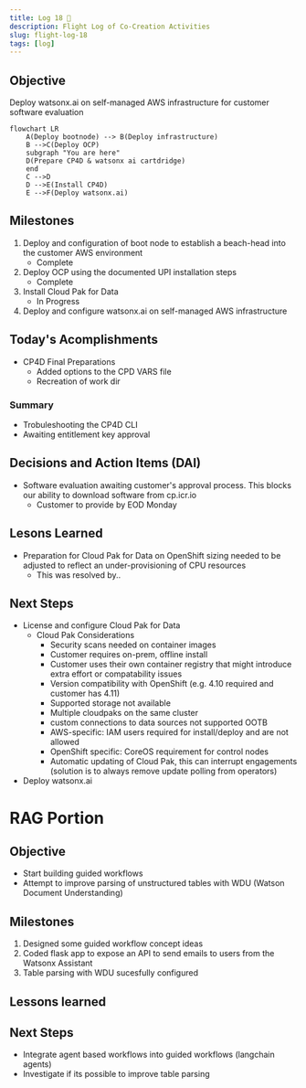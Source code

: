 ```yaml
---
title: Log 18 🛫
description: Flight Log of Co-Creation Activities
slug: flight-log-18
tags: [log]
---
```


## Objective
Deploy watsonx.ai on self-managed AWS infrastructure for customer software evaluation

```mermaid
flowchart LR
    A(Deploy bootnode) --> B(Deploy infrastructure)
    B -->C(Deploy OCP)
    subgraph "You are here"
    D(Prepare CP4D & watsonx ai cartdridge)
    end
    C -->D
    D -->E(Install CP4D)
    E -->F(Deploy watsonx.ai)
```


## Milestones
1. Deploy and configuration of boot node to establish a beach-head into the customer AWS environment
    - Complete
2. Deploy OCP using the documented UPI installation steps
    - Complete
3. Install Cloud Pak for Data
    - In Progress
4. Deploy and configure watsonx.ai on self-managed AWS infrastructure

## Today's Acomplishments
- CP4D Final Preparations
    - Added options to the CPD VARS file  
    - Recreation of work dir

### Summary
- Trobuleshooting the CP4D CLI
- Awaiting entitlement key approval

## Decisions and Action Items (DAI)
- Software evaluation awaiting customer's approval process. This blocks our ability to download software from cp.icr.io
    - Customer to provide by EOD Monday

## Lesons Learned
- Preparation for Cloud Pak for Data on OpenShift sizing needed to be adjusted to reflect an under-provisioning of CPU resources
    - This was resolved by..

## Next Steps
- License and configure Cloud Pak for Data
    - Cloud Pak Considerations
        - Security scans needed on container images 
        - Customer requires on-prem, offline install
        - Customer uses their own container registry that might introduce extra effort or compatability issues 
        - Version compatibility with OpenShift (e.g. 4.10 required and customer has 4.11) 
        - Supported storage not available 
        - Multiple cloudpaks on the same cluster 
        - custom connections to data sources not supported OOTB 
        - AWS-specific: IAM users required for install/deploy and are not allowed 
        - OpenShift specific: CoreOS requirement for control nodes 
        - Automatic updating of Cloud Pak, this can interrupt engagements (solution is to always remove update polling from operators)
- Deploy watsonx.ai

# RAG Portion

## Objective
- Start building guided workflows  
- Attempt to improve parsing of unstructured tables with WDU (Watson Document Understanding)

## Milestones
1. Designed some guided workflow concept ideas
2. Coded flask app to expose an API to send emails to users from the Watsonx Assistant
3. Table parsing with WDU sucesfully configured

## Lessons learned

## Next Steps
- Integrate agent based workflows into guided workflows (langchain agents)
- Investigate if its possible to improve table parsing